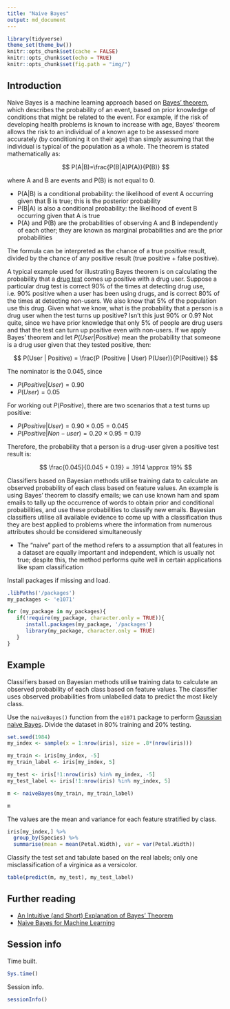 ```yaml
---
title: "Naive Bayes"
output: md_document
---
```


```r
library(tidyverse)
theme_set(theme_bw())
knitr::opts_chunk$set(cache = FALSE)
knitr::opts_chunk$set(echo = TRUE)
knitr::opts_chunk$set(fig.path = "img/")
```

## Introduction

Naive Bayes is a machine learning approach based on [Bayes' theorem](https://en.wikipedia.org/wiki/Bayes%27_theorem), which describes the probability of an event, based on prior knowledge of conditions that might be related to the event. For example, if the risk of developing health problems is known to increase with age, Bayes' theorem allows the risk to an individual of a known age to be assessed more accurately (by conditioning it on their age) than simply assuming that the individual is typical of the population as a whole. The theorem is stated mathematically as:

$$ P(A|B)=\frac{P(B|A)P(A)}{P(B)} $$

where A and B are events and P(B) is not equal to 0.

* P(A|B) is a conditional probability: the likelihood of event A occurring given that B is true; this is the posterior probability
* P(B|A) is also a conditional probability: the likelihood of event B occurring given that A is true
* P(A) and P(B) are the probabilities of observing A and B independently of each other; they are known as marginal probabilities and are the prior probabilities

The formula can be interpreted as the chance of a true positive result, divided by the chance of any positive result (true positive + false positive).

A typical example used for illustrating Bayes theorem is on calculating the probability that a [drug test](https://en.wikipedia.org/wiki/Bayes%27_theorem#Drug_testing) comes up positive with a drug user. Suppose a particular drug test is correct 90% of the times at detecting drug use, i.e. 90% positive when a user has been using drugs, and is correct 80% of the times at detecting non-users. We also know that 5% of the population use this drug. Given what we know, what is the probability that a person is a drug user when the test turns up positive? Isn't this just 90% or 0.9? Not quite, since we have prior knowledge that only 5% of people are drug users and that the test can turn up positive even with non-users. If we apply Bayes' theorem and let $P(User|Positive)$ mean the probability that someone is a drug user given that they tested positive, then:

$$ P(User | Positive) = \frac{P (Positive | User) P(User)}{P(Positive)} $$

The nominator is the $0.045$, since

* $P(Positive|User) = 0.90$
* $P(User) = 0.05$

For working out $P(Positive)$, there are two scenarios that a test turns up positive:

* $P(Positive|User) = 0.90 \times 0.05 = 0.045$
* $P(Positive|Non-user) = 0.20 \times 0.95 = 0.19$

Therefore, the probability that a person is a drug-user given a positive test result is:

$$ \frac{0.045}{0.045 + 0.19} = .1914 \approx 19% $$

Classifiers based on Bayesian methods utilise training data to calculate an observed probability of each class based on feature values. An example is using Bayes' theorem to classify emails; we can use known ham and spam emails to tally up the occurrence of words to obtain prior and conditional probabilities, and use these probabilities to classify new emails. Bayesian classifiers utilise all available evidence to come up with a classification thus they are best applied to problems where the information from numerous attributes should be considered simultaneously

* The "naive" part of the method refers to a assumption that all features in a dataset are equally important and independent, which is usually not true; despite this, the method performs quite well in certain applications like spam classification

Install packages if missing and load.

```r
.libPaths('/packages')
my_packages <- 'e1071'

for (my_package in my_packages){
   if(!require(my_package, character.only = TRUE)){
      install.packages(my_package, '/packages')
      library(my_package, character.only = TRUE)
   }
}
```

## Example

Classifiers based on Bayesian methods utilise training data to calculate an observed probability of each class based on feature values. The classifier uses observed probabilities from unlabelled data to predict the most likely class.

Use the `naiveBayes()` function from the `e1071` package to perform [Gaussian naive Bayes](https://en.wikipedia.org/wiki/Naive_Bayes_classifier#Gaussian_naive_Bayes). Divide the dataset in 80% training and 20% testing.

```r
set.seed(1984)
my_index <- sample(x = 1:nrow(iris), size = .8*(nrow(iris)))

my_train <- iris[my_index, -5]
my_train_label <- iris[my_index, 5]

my_test <- iris[!1:nrow(iris) %in% my_index, -5]
my_test_label <- iris[!1:nrow(iris) %in% my_index, 5]

m <- naiveBayes(my_train, my_train_label)

m
```

The values are the mean and variance for each feature stratified by class.

```r
iris[my_index,] %>%
  group_by(Species) %>%
  summarise(mean = mean(Petal.Width), var = var(Petal.Width))
```

Classify the test set and tabulate based on the real labels; only one misclassification of a virginica as a versicolor.

```r
table(predict(m, my_test), my_test_label)
```

## Further reading

* [An Intuitive (and Short) Explanation of Bayes' Theorem](https://betterexplained.com/articles/an-intuitive-and-short-explanation-of-bayes-theorem/)
* [Naive Bayes for Machine Learning](https://machinelearningmastery.com/naive-bayes-for-machine-learning/)

## Session info

Time built.

```r
Sys.time()
```

Session info.

```r
sessionInfo()
```

